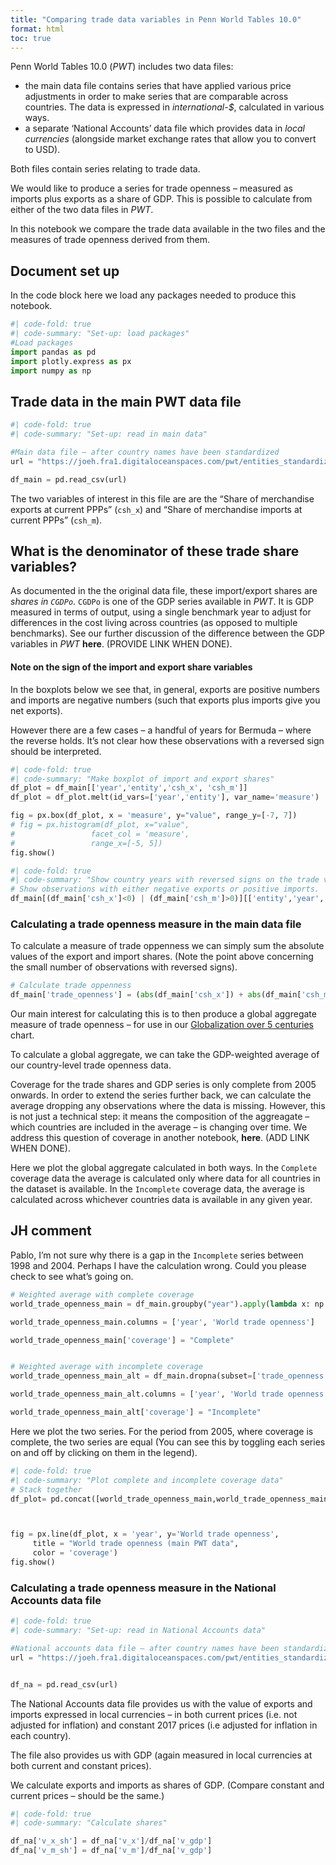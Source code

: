 ```yaml
---
title: "Comparing trade data variables in Penn World Tables 10.0"
format: html
toc: true
---
```




Penn World Tables 10.0 (_PWT_) includes two data files:

- the main data file contains series that have applied various price adjustments in order to make series that are comparable across countries. The data is expressed in _international-$_, calculated in various ways.
- a separate 'National Accounts' data file which provides data in _local currencies_ (alongside market exchange rates that allow you to convert to USD).


Both files contain series relating to trade data.

We would like to produce a series for trade openness – measured as imports plus exports as a share of GDP. This is possible to calculate from either of the two data files in _PWT_. 

In this notebook we compare the trade data available in the two files and the measures of trade openness derived from them.

::: {.callout-note appearance="simple"}
## Document set up
In the code block here we load any packages needed to produce this notebook.

:::


```python
#| code-fold: true
#| code-summary: "Set-up: load packages"
#Load packages
import pandas as pd
import plotly.express as px
import numpy as np


```

## Trade data in the main PWT data file

```python
#| code-fold: true
#| code-summary: "Set-up: read in main data"

#Main data file – after country names have been standardized
url = "https://joeh.fra1.digitaloceanspaces.com/pwt/entities_standardized.csv"

df_main = pd.read_csv(url)

```

The two variables of interest in this file are are the "Share of merchandise exports at current PPPs" (`csh_x`) and "Share of merchandise imports at current PPPs" (`csh_m`).

::: {.callout-note appearance="simple"}
## What is the denominator of these trade share variables?

As documented in the the original data file, these import/export shares are _shares in `CGDPo`_. `CGDPo` is one of the GDP series available in _PWT_. It is GDP measured in terms of output, using a single benchmark year to adjust for differences in the cost living across countries (as opposed to multiple benchmarks). See our further discussion of the difference between the GDP variables in _PWT_ **here**. (PROVIDE LINK WHEN DONE).

:::


#### Note on the sign of the import and export share variables
In the boxplots below we see that, in general, exports are positive numbers and imports are negative numbers (such that exports plus imports give you net exports). 

However there are a few cases – a handful of years for Bermuda – where the reverse holds. It's not clear how these observations with a reversed sign should be interpreted.


```python
#| code-fold: true
#| code-summary: "Make boxplot of import and export shares"
df_plot = df_main[['year','entity','csh_x', 'csh_m']]
df_plot = df_plot.melt(id_vars=['year','entity'], var_name='measure')

fig = px.box(df_plot, x = 'measure', y="value", range_y=[-7, 7])
# fig = px.histogram(df_plot, x="value",
#                 facet_col = 'measure',
#                 range_x=[-5, 5])
fig.show()
```

```python
#| code-fold: true
#| code-summary: "Show country years with reversed signs on the trade variables"
# Show observations with either negative exports or positive imports.
df_main[(df_main['csh_x']<0) | (df_main['csh_m']>0)][['entity','year', 'csh_x', 'csh_m']]

```

### Calculating a trade openness measure in the main data file
To calculate a measure of trade oppenness we can simply sum the absolute values of the export and import shares. (Note the point above concerning the small number of observations with reversed signs).
```python
# Calculate trade oppenness
df_main['trade_openness'] = (abs(df_main['csh_x']) + abs(df_main['csh_m']))

```

Our main interest for calculating this is to then produce a global aggregate measure of trade openness – for use in our [Globalization over 5 centuries](https://ourworldindata.org/grapher/globalization-over-5-centuries-km) chart.

To calculate a global aggregate, we can take the GDP-weighted average of our country-level trade openness data.

Coverage for the trade shares and GDP series is only complete from 2005 onwards. In order to extend the series further back, we can calculate the average dropping any observations where the data is missing. However, this is not just a technical step: it means the composition of the aggreagate – which countries are included in the average – is changing over time. We address this question of coverage in another notebook, **here**. (ADD LINK WHEN DONE).

Here we plot the global aggregate calculated in both ways. In the `Complete` coverage data the average is calculated only where data for all countries in the dataset is available. In the `Incomplete` coverage data, the average is calculated across whichever countries data is available in any given year.

::: {.callout-note appearance="simple"}
## JH comment
Pablo, I'm not sure why there is a gap in the `Incomplete` series between 1998 and 2004. Perhaps I have the calculation wrong. Could you please check to see what's going on.

:::

```python

# Weighted average with complete coverage
world_trade_openness_main = df_main.groupby("year").apply(lambda x: np.average(x['trade_openness'], weights=x['cgdpo'])).reset_index()

world_trade_openness_main.columns = ['year', 'World trade openness']

world_trade_openness_main['coverage'] = "Complete"


# Weighted average with incomplete coverage
world_trade_openness_main_alt = df_main.dropna(subset=['trade_openness', 'cgdpo'], how = 'all').groupby("year").apply(lambda x: np.average(x['trade_openness'], weights=x['cgdpo'])).reset_index()

world_trade_openness_main_alt.columns = ['year', 'World trade openness']

world_trade_openness_main_alt['coverage'] = "Incomplete"

```

Here we plot the two series. For the period from 2005, where coverage is complete, the two series are equal (You can see this by toggling each series on and off by clicking on them in the legend).

```python
#| code-fold: true
#| code-summary: "Plot complete and incomplete coverage data"
# Stack together
df_plot= pd.concat([world_trade_openness_main,world_trade_openness_main_alt])



fig = px.line(df_plot, x = 'year', y='World trade openness', 
     title = "World trade openness (main PWT data",
     color = 'coverage')
fig.show()

```


### Calculating a trade openness measure in the National Accounts data file


```python
#| code-fold: true
#| code-summary: "Set-up: read in National Accounts data"

#National accounts data file – after country names have been standardized
url = "https://joeh.fra1.digitaloceanspaces.com/pwt/entities_standardized_national_accounts.csv"


df_na = pd.read_csv(url)

```

The National Accounts data file provides us with the value of exports and imports expressed in local currencies – in both current prices (i.e. not adjusted for inflation) and constant 2017 prices (i.e adjusted for inflation in each country).

The file also provides us with GDP (again measured in local currencies at both current and constant prices).

We calculate exports and imports as shares of GDP. (Compare constant and current prices – should be the same.)

```python
#| code-fold: true
#| code-summary: "Calculate shares"

df_na['v_x_sh'] = df_na['v_x']/df_na['v_gdp'] 
df_na['v_m_sh'] = df_na['v_m']/df_na['v_gdp'] 

```
